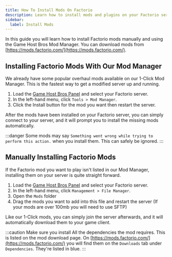 ```yaml
---
title: How To Install Mods On Factorio
description: Learn how to install mods and plugins on your Factorio server.
sidebar:
  label: Install Mods
---
```


In this guide you will learn how to install Factorio mods manually and using the Game Host Bros Mod Manager. You can download mods from [https://mods.factorio.com/](https://mods.factorio.com/).

## Installing Factorio Mods With Our Mod Manager

We already have some popular overhaul mods available on our 1-Click Mod Manager. This is the fastest way to get a modified server up and running.

1. Load the [Game Host Bros Panel](https://panel.gamehostbros.com/) and select your Factorio server.
2. In the left-hand menu, click `Tools > Mod Manager`.
3. Click the Install button for the mod you want then restart the server.

After the mods have been installed on your Factorio server, you can simply connect to your server, and it will prompt you to install the missing mods automatically.

:::danger
Some mods may say `Something went wrong while trying to perform this action.` when you install them. This can safely be ignored.
:::

## Manually Installing Factorio Mods

If the Factorio mod you want to play isn't listed in our Mod Manager, installing them on your server is quite straight forward.

1. Load the [Game Host Bros Panel](https://panel.gamehostbros.com/) and select your Factorio server.
2. In the left-hand menu, click `Management > File Manager`.
3. Open the `Mods` folder
4. Drag the mods you want to add into this file and restart the server (If your mods are over 100mb you will need to use SFTP)

Like our 1-Click mods, you can simply join the server afterwards, and it will automatically download them to your game client.

:::caution
Make sure you install All the dependencies the mod requires. This is listed on the mod download page. On [https://mods.factorio.com/](https://mods.factorio.com/) you will find them on the `Downloads` tab under `Dependencies`. They're listed in blue.
:::
